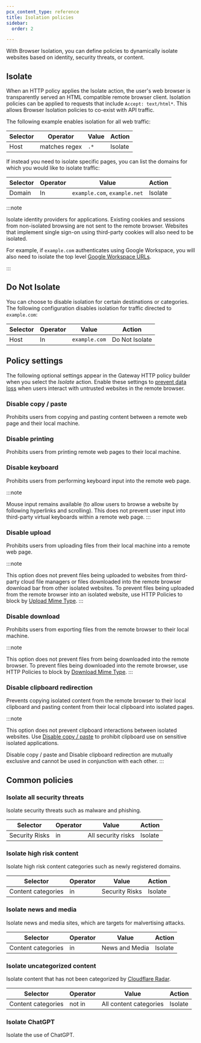 ```yaml
---
pcx_content_type: reference
title: Isolation policies
sidebar:
  order: 2

---
```



With Browser Isolation, you can define policies to dynamically isolate websites based on identity, security threats, or content.

## Isolate

When an HTTP policy applies the Isolate action, the user's web browser is transparently served an HTML compatible remote browser client. Isolation policies can be applied to requests that include `Accept: text/html*`. This allows Browser Isolation policies to co-exist with API traffic.

The following example enables isolation for all web traffic:

| Selector | Operator      | Value | Action  |
| -------- | ------------- | ----- | ------- |
| Host     | matches regex | `.*`  | Isolate |

If instead you need to isolate specific pages, you can list the domains for which you would like to isolate traffic:

| Selector | Operator | Value                        | Action  |
| -------- | -------- | ---------------------------- | ------- |
| Domain   | In       | `example.com`, `example.net` | Isolate |

:::note

Isolate identity providers for applications. Existing cookies and sessions from non-isolated browsing are not sent to the remote browser. Websites that implement single sign-on using third-party cookies will also need to be isolated.

For example, if `example.com` authenticates using Google Workspace, you will also need to isolate the top level [Google Workspace URLs](https://support.google.com/a/answer/9012184).


:::

## Do Not Isolate

You can choose to disable isolation for certain destinations or categories. The following configuration disables isolation for traffic directed to `example.com`:

| Selector | Operator | Value         | Action         |
| -------- | -------- | ------------- | -------------- |
| Host     | In       | `example.com` | Do Not Isolate |

## Policy settings

The following optional settings appear in the Gateway HTTP policy builder when you select the *Isolate* action. Enable these settings to [prevent data loss](https://blog.cloudflare.com/data-protection-browser/) when users interact with untrusted websites in the remote browser.

### Disable copy / paste

Prohibits users from copying and pasting content between a remote web page and their local machine.

### Disable printing

Prohibits users from printing remote web pages to their local machine.

### Disable keyboard

Prohibits users from performing keyboard input into the remote web page.

:::note

Mouse input remains available (to allow users to browse a website by following hyperlinks and scrolling). This does not prevent user input into third-party virtual keyboards within a remote web page. 
:::

### Disable upload

Prohibits users from uploading files from their local machine into a remote web page.

:::note

This option does not prevent files being uploaded to websites from third-party cloud file managers or files downloaded into the remote browser download bar from other isolated websites. To prevent files being uploaded from the remote browser into an isolated website, use HTTP Policies to block by [Upload Mime Type](/cloudflare-one/policies/gateway/http-policies/#download-and-upload-mime-type). 
:::

### Disable download

Prohibits users from exporting files from the remote browser to their local machine.

:::note

This option does not prevent files from being downloaded into the remote browser. To prevent files being downloaded into the remote browser, use HTTP Policies to block by [Download Mime Type](/cloudflare-one/policies/gateway/http-policies/#download-and-upload-mime-type). 
:::

### Disable clipboard redirection

Prevents copying isolated content from the remote browser to their local clipboard and pasting content from their local clipboard into isolated pages.

:::note

This option does not prevent clipboard interactions between isolated websites. Use [Disable copy / paste](/cloudflare-one/policies/browser-isolation/isolation-policies/#disable-copy--paste) to prohibit clipboard use on sensitive isolated applications.

Disable copy / paste and Disable clipboard redirection are mutually exclusive and cannot be used in conjunction with each other. 
:::

## Common policies

### Isolate all security threats

Isolate security threats such as malware and phishing.

| Selector       | Operator | Value              | Action  |
| -------------- | -------- | ------------------ | ------- |
| Security Risks | in       | All security risks | Isolate |

### Isolate high risk content

Isolate high risk content categories such as newly registered domains.

| Selector           | Operator | Value          | Action  |
| ------------------ | -------- | -------------- | ------- |
| Content categories | in       | Security Risks | Isolate |

### Isolate news and media

Isolate news and media sites, which are targets for malvertising attacks.

| Selector           | Operator | Value          | Action  |
| ------------------ | -------- | -------------- | ------- |
| Content categories | in       | News and Media | Isolate |

### Isolate uncategorized content

Isolate content that has not been categorized by [Cloudflare Radar](/radar/).

| Selector           | Operator | Value                  | Action  |
| ------------------ | -------- | ---------------------- | ------- |
| Content categories | not in   | All content categories | Isolate |

### Isolate ChatGPT

Isolate the use of ChatGPT.

<Render file="gateway/policies/isolate-chatgpt" />
